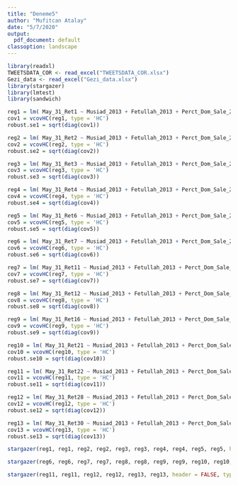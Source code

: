 ```yaml
---
title: "Deneme5"
author: "Mufitcan Atalay"
date: "5/7/2020"
output:
  pdf_document: default
classoption: landscape
---
```


```r
library(readxl)
TWEETSDATA_COR <- read_excel("TWEETSDATA_COR.xlsx")
Gezi_data <- read_excel("Gezi_data.xlsx")
library(stargazer)
library(lmtest)
library(sandwich)
```


```r
reg1 = lm( May_31_Ret1 ~ Musiad_2013 + Fetullah_2013 + Perct_Dom_Sale_2013 + Market_cap_May13 + Debt_Perct +Price_Vol+ F_Own_Dummy + Industry, data = Gezi_data)
cov1 = vcovHC(reg1, type = 'HC')
robust.se1 = sqrt(diag(cov1))

reg2 = lm( May_31_Ret2 ~ Musiad_2013 + Fetullah_2013 + Perct_Dom_Sale_2013 + Market_cap_May13 + Debt_Perct +Price_Vol+ F_Own_Dummy + Industry, data = Gezi_data)
cov2 = vcovHC(reg2, type = 'HC')
robust.se2 = sqrt(diag(cov2))

reg3 = lm( May_31_Ret3 ~ Musiad_2013 + Fetullah_2013 + Perct_Dom_Sale_2013 + Market_cap_May13 + Debt_Perct +Price_Vol+ F_Own_Dummy + Industry, data = Gezi_data)
cov3 = vcovHC(reg3, type = 'HC')
robust.se3 = sqrt(diag(cov3))

reg4 = lm( May_31_Ret4 ~ Musiad_2013 + Fetullah_2013 + Perct_Dom_Sale_2013 + Market_cap_May13 + Debt_Perct +Price_Vol+ F_Own_Dummy + Industry, data = Gezi_data)
cov4 = vcovHC(reg4, type = 'HC')
robust.se4 = sqrt(diag(cov4))

reg5 = lm( May_31_Ret6 ~ Musiad_2013 + Fetullah_2013 + Perct_Dom_Sale_2013 + Market_cap_May13 + Debt_Perct +Price_Vol+ F_Own_Dummy + Industry, data = Gezi_data)
cov5 = vcovHC(reg5, type = 'HC')
robust.se5 = sqrt(diag(cov5))

reg6 = lm( May_31_Ret7 ~ Musiad_2013 + Fetullah_2013 + Perct_Dom_Sale_2013 + Market_cap_May13 + Debt_Perct +Price_Vol+ F_Own_Dummy + Industry, data = Gezi_data)
cov6 = vcovHC(reg6, type = 'HC')
robust.se6 = sqrt(diag(cov6))

reg7 = lm( May_31_Ret11 ~ Musiad_2013 + Fetullah_2013 + Perct_Dom_Sale_2013 + Market_cap_May13 + Debt_Perct +Price_Vol+ F_Own_Dummy + Industry, data = Gezi_data)
cov7 = vcovHC(reg7, type = 'HC')
robust.se7 = sqrt(diag(cov7))

reg8 = lm( May_31_Ret12 ~ Musiad_2013 + Fetullah_2013 + Perct_Dom_Sale_2013 + Market_cap_May13 + Debt_Perct +Price_Vol+ F_Own_Dummy + Industry, data = Gezi_data)
cov8 = vcovHC(reg8, type = 'HC')
robust.se8 = sqrt(diag(cov8))

reg9 = lm( May_31_Ret16 ~ Musiad_2013 + Fetullah_2013 + Perct_Dom_Sale_2013 + Market_cap_May13 + Debt_Perct +Price_Vol+ F_Own_Dummy + Industry, data = Gezi_data)
cov9 = vcovHC(reg9, type = 'HC')
robust.se9 = sqrt(diag(cov9))

reg10 = lm( May_31_Ret21 ~ Musiad_2013 + Fetullah_2013 + Perct_Dom_Sale_2013 + Market_cap_May13 + Debt_Perct +Price_Vol+ F_Own_Dummy + Industry, data = Gezi_data)
cov10 = vcovHC(reg10, type = 'HC')
robust.se10 = sqrt(diag(cov10))

reg11 = lm( May_31_Ret22 ~ Musiad_2013 + Fetullah_2013 + Perct_Dom_Sale_2013 + Market_cap_May13 + Debt_Perct +Price_Vol+ F_Own_Dummy + Industry, data = Gezi_data)
cov11 = vcovHC(reg11, type = 'HC')
robust.se11 = sqrt(diag(cov11))

reg12 = lm( May_31_Ret28 ~ Musiad_2013 + Fetullah_2013 + Perct_Dom_Sale_2013 + Market_cap_May13 + Debt_Perct +Price_Vol+ F_Own_Dummy + Industry, data = Gezi_data)
cov12 = vcovHC(reg12, type = 'HC')
robust.se12 = sqrt(diag(cov12))

reg13 = lm( May_31_Ret30 ~ Musiad_2013 + Fetullah_2013 + Perct_Dom_Sale_2013 + Market_cap_May13 + Debt_Perct +Price_Vol+ F_Own_Dummy + Industry, data = Gezi_data)
cov13 = vcovHC(reg13, type = 'HC')
robust.se13 = sqrt(diag(cov13))
```


```r

stargazer(reg1, reg1, reg2, reg2, reg3, reg3, reg4, reg4, reg5, reg5, header = FALSE, type = 'latex', title = "Regression Results for Important Events during Gezi Park Protests (part 1)", se = list(NULL, robust.se1, NULL, robust.se2, NULL, robust.se3, NULL, robust.se4, NULL, robust.se5), column.labels = c("Simple", "Robust", "Simple", "Robust", "Simple", "Robust", "Simple", "Robust", "Simple", "Robust"), no.space = TRUE, covariate.labels = c("Government Supporter", "Pro-Fetullah", "Perct Domestic Sales", "Market Capitalization", "Perct Debt", "Price Volatility", "Strategic Foreign Partnership", "Industry: Consumer","Industry: Consumer Services", "Industry: Financials", "Industry: Healthcare", "Industry: Holding", "Industry: Industrials", "Industry: Materials", "Industry: Oil and Gas", "Industry: Tech", "Industry: Telecom","Industry: Utilities", "Intercept"), font.size = 'footnotesize')
```
\pagebreak
```r
stargazer(reg6, reg6, reg7, reg7, reg8, reg8, reg9, reg9, reg10, reg10, header = FALSE, type = 'latex', title = "Regression Results for Important Events during Gezi Park Protests (part 2)", se = list(NULL, robust.se6, NULL, robust.se7, NULL, robust.se8, NULL, robust.se9, NULL, robust.se10), column.labels = c("Simple", "Robust", "Simple", "Robust", "Simple", "Robust", "Simple", "Robust", "Simple", "Robust"), no.space = TRUE, covariate.labels = c("Government Supporter", "Pro-Fetullah", "Perct Domestic Sales", "Market Capitalization", "Perct Debt", "Price Volatility", "Strategic Foreign Partnership", "Industry: Consumer","Industry: Consumer Services", "Industry: Financials", "Industry: Healthcare", "Industry: Holding", "Industry: Industrials", "Industry: Materials", "Industry: Oil and Gas", "Industry: Tech", "Industry: Telecom","Industry: Utilities", "Intercept"), font.size = 'footnotesize')
```

\pagebreak
```r
stargazer(reg11, reg11, reg12, reg12, reg13, reg13, header = FALSE, type = 'latex', title = "Regression Results for Important Events during Gezi Park Protests (part 3)", se = list(NULL, robust.se11, NULL, robust.se12, NULL, robust.se13), column.labels = c("Simple", "Robust", "Simple", "Robust", "Simple", "Robust"), no.space = TRUE, covariate.labels = c("Government Supporter", "Pro-Fetullah", "Perct Domestic Sales", "Market Capitalization", "Perct Debt", "Price Volatility", "Strategic Foreign Partnership", "Industry: Consumer","Industry: Consumer Services", "Industry: Financials", "Industry: Healthcare", "Industry: Holding", "Industry: Industrials", "Industry: Materials", "Industry: Oil and Gas", "Industry: Tech", "Industry: Telecom","Industry: Utilities", "Intercept"), font.size = 'footnotesize')

```